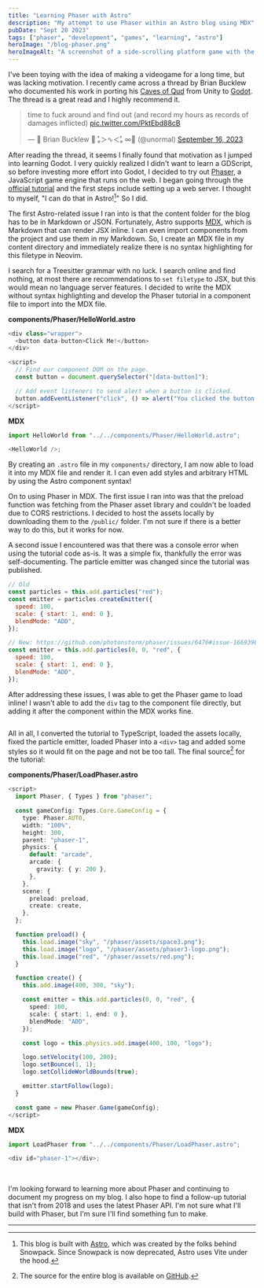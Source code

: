 ```yaml
---
title: "Learning Phaser with Astro"
description: "My attempt to use Phaser within an Astro blog using MDX"
pubDate: "Sept 20 2023"
tags: ["phaser", "development", "games", "learning", "astro"]
heroImage: "/blog-phaser.png"
heroImageAlt: "A screenshot of a side-scrolling platform game with the Phaser logo superimposed"
---
```


I've been toying with the idea of making a videogame for a long time, but was lacking motivation. I recently came across a thread by Brian Bucklew who documented his work in porting his [Caves of Qud](https://www.cavesofqud.com/) from Unity to [Godot](https://godotengine.org/). The thread is a great read and I highly recommend it.

<div class="wrapper">
  <blockquote class="twitter-tweet"><p lang="en" dir="ltr">time to fuck around and find out (and record my hours as records of damages inflicted) <a href="https://t.co/PktEbd88cB">pic.twitter.com/PktEbd88cB</a></p>&mdash; 🐔 Brian Bucklew 🐔 ₑͤ＞∿＜ₑͤ ∞🌮 (@unormal) <a href="https://twitter.com/unormal/status/1703163364229161236?ref_src=twsrc%5Etfw">September 16, 2023</a></blockquote> <script async src="https://platform.twitter.com/widgets.js" charset="utf-8"></script>
</div>

After reading the thread, it seems I finally found that motivation as I jumped into learning Godot. I very quickly realized I didn't want to learn a GDScript, so before investing more effort into Godot, I decided to try out [Phaser](https://phaser.io/), a JavaScript game engine that runs on the web. I began going through the [official tutorial](https://phaser.io/learn) and the first steps include setting up a web server. I thought to myself, "I can do that in Astro![^1]" So I did.

The first Astro-related issue I ran into is that the content folder for the blog has to be in Markdown or JSON. Fortunately, Astro supports [MDX](https://mdxjs.com/), which is Markdown that can render JSX inline. I can even import components from the project and use them in my Markdown. So, I create an MDX file in my content directory and immediately realize there is no syntax highlighting for this filetype in Neovim.

I search for a Treesitter grammar with no luck. I search online and find nothing, at most there are recommendations to `set filetype` to JSX, but this would mean no language server features. I decided to write the MDX without syntax highlighting and develop the Phaser tutorial in a component file to import into the MDX file.

**components/Phaser/HelloWorld.astro**

```js
<div class="wrapper">
  <button data-button>Click Me!</button>
</div>

<script>
  // Find our component DOM on the page.
  const button = document.querySelector("[data-button]");

  // Add event listeners to send alert when a button is clicked.
  button.addEventListener("click", () => alert("You clicked the button 🎉"));
</script>
```

**MDX**

```js
import HelloWorld from "../../components/Phaser/HelloWorld.astro";

<HelloWorld />;
```


<HelloWorld />

By creating an `.astro` file in my `components/` directory, I am now able to load it into my MDX file and render it. I can even add styles and arbitrary HTML by using the Astro component syntax!

On to using Phaser in MDX. The first issue I ran into was that the preload function was fetching from the Phaser asset library and couldn't be loaded due to CORS restrictions. I decided to host the assets locally by downloading them to the `/public/` folder. I'm not sure if there is a better way to do this, but it works for now.

A second issue I encountered was that there was a console error when using the tutorial code as-is. It was a simple fix, thankfully the error was self-documenting. The particle emitter was changed since the tutorial was published.

```js
// Old
const particles = this.add.particles("red");
const emitter = particles.createEmitter({
  speed: 100,
  scale: { start: 1, end: 0 },
  blendMode: "ADD",
});

// New: https://github.com/photonstorm/phaser/issues/6476#issue-1669398672
const emitter = this.add.particles(0, 0, "red", {
  speed: 100,
  scale: { start: 1, end: 0 },
  blendMode: "ADD",
});
```

After addressing these issues, I was able to get the Phaser game to load inline! I wasn't able to add the `div` tag to the component file directly, but adding it after the component within the MDX works fine.


<div id="phaser-1" style="margin-bottom:2em"></div>

All in all, I converted the tutorial to TypeScript, loaded the assets locally, fixed the particle emitter, loaded Phaser into a `<div>` tag and added some styles so it would fit on the page and not be too tall. The final source[^2] for the tutorial:

**components/Phaser/LoadPhaser.astro**

```ts
<script>
  import Phaser, { Types } from "phaser";

  const gameConfig: Types.Core.GameConfig = {
    type: Phaser.AUTO,
    width: "100%",
    height: 300,
    parent: "phaser-1",
    physics: {
      default: "arcade",
      arcade: {
        gravity: { y: 200 },
      },
    },
    scene: {
      preload: preload,
      create: create,
    },
  };

  function preload() {
    this.load.image("sky", "/phaser/assets/space3.png");
    this.load.image("logo", "/phaser/assets/phaser3-logo.png");
    this.load.image("red", "/phaser/assets/red.png");
  }

  function create() {
    this.add.image(400, 300, "sky");

    const emitter = this.add.particles(0, 0, "red", {
      speed: 100,
      scale: { start: 1, end: 0 },
      blendMode: "ADD",
    });

    const logo = this.physics.add.image(400, 100, "logo");

    logo.setVelocity(100, 200);
    logo.setBounce(1, 1);
    logo.setCollideWorldBounds(true);

    emitter.startFollow(logo);
  }

  const game = new Phaser.Game(gameConfig);
</script>
```

**MDX**

```js
import LoadPhaser from "../../components/Phaser/LoadPhaser.astro";

<div id="phaser-1"></div>;
```

<br />

I'm looking forward to learning more about Phaser and continuing to document my progress on my blog. I also hope to find a follow-up tutorial that isn't from 2018 and uses the latest Phaser API. I'm not sure what I'll build with Phaser, but I'm sure I'll find something fun to make.

---

[^1]: This blog is built with [Astro](https://astro.build/), which was created by the folks behind Snowpack. Since Snowpack is now deprecated, Astro uses Vite under the hood.
[^2]: The source for the entire blog is available on [GitHub](https://github.com/disusered/blog).
